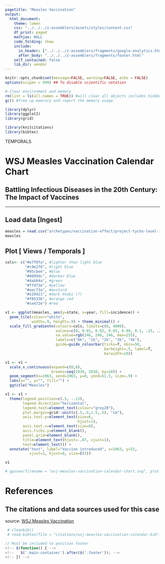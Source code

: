 ```yaml
---
pagetitle: "Measles Vaccination"
output: 
  html_document:
    theme: lumen
    css: "../../../z-assemblers/assets/styles/content.css"
    df_print: paged
    mathjax: NULL
    code_folding: show
    include:
      in_header: ["../../../z-assemblers/fragments/google-analytics.html", "../../../z-assemblers/fragments/header.html"]
      after_body: "../../../z-assemblers/fragments/footer.html"
    self_contained: false
    lib_dir: vendor
---
```


```r
knitr::opts_chunk$set(message=FALSE, warning=FALSE, echo = FALSE)
options(scipen = 999) ## To disable scientific notation

# Clear environment and memory
rm(list = ls(all.names = TRUE)) #will clear all objects includes hidden objects.
gc() #free up memrory and report the memory usage.

library(dplyr)
library(ggplot2)
library(grid)

library(knitcitations)
library(bibtex)

```

<div class="activity">
TEMPORALS
</div>

# WSJ Measles Vaccination Calendar Chart
## Battling Infectious Diseases in the 20th Century: The Impact of Vaccines



***

## Load data [Ingest]


```r

measles = read.csv("archetypes/vaccination-effect/project-tycho-level-1-v1.0.0-measles.csv", header = TRUE, stringsAsFactors = FALSE)
measles


```


## Plot [ Views / Temporals ]


```r

cols<- c("#e7f0fa", #lighter than light blue
         "#c9e2f6", #light blue
         "#95cbee", #blue
         "#0099dc", #darker blue
         "#4ab04a", #green
         "#ffd73e", #yellow
         "#eec73a", #mustard
         "#e29421", #dark khaki (?)
         "#f05336", #orange red
         "#ce472e") #red

v1 <- ggplot(measles, aes(y=state, x=year, fill=incidence)) + 
  geom_tile(colour="white",
            width=.9, height=.9) + theme_minimal() +
  scale_fill_gradientn(colours=cols, limits=c(0, 4000),
                       values=c(0, 0.01, 0.02, 0.03, 0.09, 0.1, .15, .25, .4, .5, 1), 
                       na.value=rgb(246, 246, 246, max=255),
                       labels=c("0k", "1k", "2k", "3k", "4k"),
                       guide=guide_colourbar(ticks=T, nbin=50,
                                             barheight=.5, label=T, 
                                             barwidth=10))

v1 <- v1 +
  scale_x_continuous(expand=c(0,0), 
                     breaks=seq(1930, 2010, by=10)) +
  geom_segment(x=1963, xend=1963, y=0, yend=51.5, size=.9) +
  labs(x="", y="", fill="") +
  ggtitle("Measles")

v1 <- v1 +
  theme(legend.position=c(.5, -.13),
        legend.direction="horizontal",
        legend.text=element_text(colour="grey20"),
        plot.margin=grid::unit(c(.5,.5,1.5,.5), "cm"),
        axis.text.y=element_text(size=6, 
                                 hjust=1),
        axis.text.x=element_text(size=8),
        axis.ticks.y=element_blank(),
        panel.grid=element_blank(),
        title=element_text(hjust=-.07, vjust=1),
        text=element_text()) +
  annotate("text", label="Vaccine introduced", x=1963, y=53, 
           vjust=1, hjust=0, size=I(3))

v1

```



```r

# ggsave(filename = "wsj-measles-vaccination-calendar-chart.svg", plot = v1, width=11, height=6)

```



# References
## The citations and data sources used for this case

source: <a href="http://graphics.wsj.com/infectious-diseases-and-vaccines/" target="_blank">WSJ Measles Vaccination</a>


```r

 # cleanbib()
 # read.bibtex(file = "citations/wsj-measles-vaccination-calendar.bib")

```




```js

// Must be included to position footer
<!-- $(function() { -->
<!--   $('.main-container').after($('.footer')); -->
<!-- }) -->

```


